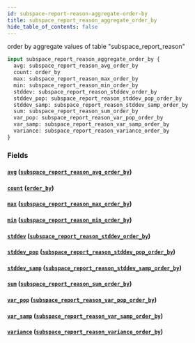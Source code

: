 ```yaml
---
id: subspace-report-reason-aggregate-order-by
title: subspace_report_reason_aggregate_order_by
hide_table_of_contents: false
---
```


order by aggregate values of table "subspace_report_reason"

```graphql
input subspace_report_reason_aggregate_order_by {
  avg: subspace_report_reason_avg_order_by
  count: order_by
  max: subspace_report_reason_max_order_by
  min: subspace_report_reason_min_order_by
  stddev: subspace_report_reason_stddev_order_by
  stddev_pop: subspace_report_reason_stddev_pop_order_by
  stddev_samp: subspace_report_reason_stddev_samp_order_by
  sum: subspace_report_reason_sum_order_by
  var_pop: subspace_report_reason_var_pop_order_by
  var_samp: subspace_report_reason_var_samp_order_by
  variance: subspace_report_reason_variance_order_by
}
```

### Fields

#### [`avg`](#) ([`subspace_report_reason_avg_order_by`](../inputs/subspace-report-reason-avg-order-by))

#### [`count`](#) ([`order_by`](../enums/order-by))

#### [`max`](#) ([`subspace_report_reason_max_order_by`](../inputs/subspace-report-reason-max-order-by))

#### [`min`](#) ([`subspace_report_reason_min_order_by`](../inputs/subspace-report-reason-min-order-by))

#### [`stddev`](#) ([`subspace_report_reason_stddev_order_by`](../inputs/subspace-report-reason-stddev-order-by))

#### [`stddev_pop`](#) ([`subspace_report_reason_stddev_pop_order_by`](../inputs/subspace-report-reason-stddev-pop-order-by))

#### [`stddev_samp`](#) ([`subspace_report_reason_stddev_samp_order_by`](../inputs/subspace-report-reason-stddev-samp-order-by))

#### [`sum`](#) ([`subspace_report_reason_sum_order_by`](../inputs/subspace-report-reason-sum-order-by))

#### [`var_pop`](#) ([`subspace_report_reason_var_pop_order_by`](../inputs/subspace-report-reason-var-pop-order-by))

#### [`var_samp`](#) ([`subspace_report_reason_var_samp_order_by`](../inputs/subspace-report-reason-var-samp-order-by))

#### [`variance`](#) ([`subspace_report_reason_variance_order_by`](../inputs/subspace-report-reason-variance-order-by))
